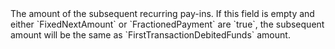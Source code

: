   

  
<ParamField body="NextTransactionDebitedFunds" type="object" >     
The amount of the subsequent recurring pay-ins.
If this field is empty and either `FixedNextAmount` or `FractionedPayment` are `true`, the subsequent amount will be the same as `FirstTransactionDebitedFunds` amount.   

<Expandable title="properties"><Currency8 />  
<Amount />  
  

</Expandable> 
</ParamField>